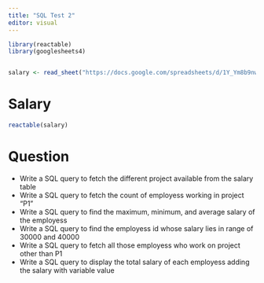 ```yaml
---
title: "SQL Test 2"
editor: visual
---
```


```r
library(reactable)
library(googlesheets4)


salary <- read_sheet("https://docs.google.com/spreadsheets/d/1Y_Ym8b9nwHeYu1pziESVHCoDEJcpix2sZOy1_vwjloA/edit#gid=0")
```

# Salary

```r
reactable(salary)
```


# Question

-   Write a SQL query to fetch the different project available from the salary table
-   Write a SQL query to fetch the count of employess working in project "P1"
-   Write a SQL query to find the maximum, minimum, and average salary of the employess 
-   Write a SQL query to find the employess id whose salary lies in range of 30000 and 40000
-   Write a SQL query to fetch all those employess who work on project other than P1
-   Write a SQL query to display the total salary of each employess adding the salary with variable value
